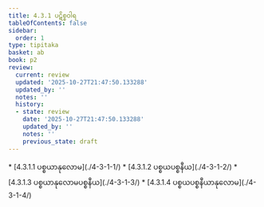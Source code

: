 ```yaml
---
title: 4.3.1 ပဋိစ္စဝါရ
tableOfContents: false
sidebar:
  order: 1
type: tipitaka
basket: ab
book: p2
review:
  current: review
  updated: '2025-10-27T21:47:50.133288'
  updated_by: ''
  notes: ''
  history:
  - state: review
    date: '2025-10-27T21:47:50.133288'
    updated_by: ''
    notes: ''
    previous_state: draft
---
```



<ReviewStatus review={frontmatter.review} showDetails={true} />

<HypothesisAnnotation frontmatter={frontmatter} />

<DynamicBreadcrumb />



<TableOfContents book="p2" section="4.3.1">
* [4.3.1.1 ပစ္စယာနုလောမ](./4-3-1-1/)
* [4.3.1.2 ပစ္စယပစ္စနီယ](./4-3-1-2/)
* [4.3.1.3 ပစ္စယာနုလောမပစ္စနီယ](./4-3-1-3/)
* [4.3.1.4 ပစ္စယပစ္စနီယာနုလောမ](./4-3-1-4/)
</TableOfContents>